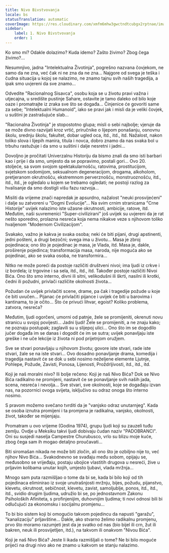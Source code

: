 ```yaml
---
title: Nivo Bivstvovanja
locale: bs
statusTranslation: automatic
coverImage: https://res.cloudinary.com/xmfm6mhw3gwctndtcubgx2rptnae/image/upload/v1740468922/small_cover_tratado_de_psicologia_revolucionaria_a4c0dca4e0.webp
sidebar:
    label: 1. Nivo Bivstvovanja
    order: 1
---
```

Ko smo mi? Odakle dolazimo? Kuda idemo? Zašto živimo? Zbog čega živimo?...

Nesumnjivo, jadna "Intelektualna Životinja", pogrešno nazvana čovjekom, ne samo da ne zna, već čak ni ne zna da ne zna... Najgore od svega je teška i čudna situacija u kojoj se nalazimo, ne znamo tajnu svih naših tragedija, a ipak smo uvjereni da sve znamo...

Odvedite "Racionalnog Sisavca", osobu koja se u životu pravi važna i utjecajna, u središte pustinje Sahare, ostavite je tamo daleko od bilo koje oaze i promatrajte iz zraka sve što se događa... Činjenice će govoriti same za sebe; "Intelektualni Humanoid", iako se pravi jak i misli da je veliki čovjek, u suštini je zastrašujuće slab...

"Racionalna Životinja" je stopostotno glupa; misli o sebi najbolje; vjeruje da se može divno razvijati kroz vrtić, priručnike o lijepom ponašanju, osnovnu školu, srednju školu, fakultet, dobar ugled oca, itd., itd., itd. Nažalost, nakon toliko slova i lijepih manira, titula i novca, dobro znamo da nas svaka bol u trbuhu rastužuje i da smo u suštini i dalje nesretni i jadni...

Dovoljno je pročitati Univerzalnu Historiju da bismo znali da smo isti barbari kao i prije i da smo, umjesto da se popravimo, postali gori... Ovo 20. stoljeće, sa svom svojom spektakularnošću, ratovima, prostitucijom, svjetskom sodomijom, seksualnom degeneracijom, drogama, alkoholom, pretjeranom okrutnošću, ekstremnom perverznošću, monstruoznošću, itd., itd., itd., je ogledalo u kojem se trebamo ogledati; ne postoji razlog za hvalisanje da smo dostigli višu fazu razvoja...

Misliti da vrijeme znači napredak je apsurdno, nažalost "neuki prosvijećeni" i dalje su zatvoreni u "Dogmi Evolucije"... Na svim crnim stranicama "Crne Historije" uvijek nalazimo iste užasne okrutnosti, ambicije, ratove, itd. Međutim, naši suvremenici "Super-civilizirani" još uvijek su uvjereni da je rat nešto sporedno, prolazna nesreća koja nema nikakve veze s njihovom toliko hvaljenom "Modernom Civilizacijom".

Svakako, važno je kakva je svaka osoba; neki će biti pijani, drugi apstinenti, jedni pošteni, a drugi bezočni; svega ima u životu... Masa je zbroj pojedinaca; ono što je pojedinac je masa, je Vlada, itd. Masa je, dakle, proširenje pojedinca; transformacija masa, naroda, nije moguća ako se pojedinac, ako se svaka osoba, ne transformira...

Nitko ne može poreći da postoje različiti društveni nivoi; ima ljudi iz crkve i iz bordela; iz trgovine i sa sela, itd., itd., itd. Također postoje različiti Nivoi Bića. Ono što smo interno, divni ili sitni, velikodušni ili škrti, nasilni ili krotki, čedni ili požudni, privlači različite okolnosti života...

Požudan će uvijek privlačiti scene, drame, pa čak i tragedije požude u koje će biti uvučen... Pijanac će privlačiti pijance i uvijek će biti u barovima i kantinama, to je očito... Što će privući lihvar, egoist? Koliko problema, zatvora, nesreća?

Međutim, ljudi ogorčeni, umorni od patnje, žele se promijeniti, okrenuti novu stranicu u svojoj povijesti... Jadni ljudi! Žele se promijeniti, a ne znaju kako; ne poznaju postupak; zaglavili su u slijepoj ulici... Ono što im se dogodilo jučer događa im se danas i dogodit će im se sutra; uvijek ponavljaju iste greške i ne uče lekcije iz života ni pod prijetnjom oružjem.

Sve se stvari ponavljaju u njihovom životu; govore iste stvari, rade iste stvari, žale se na iste stvari... Ovo dosadno ponavljanje drama, komedija i tragedija nastavit će se dok u sebi nosimo neželjene elemente Ljutnje, Pohlepe, Požude, Zavisti, Ponosa, Lijenosti, Proždrljivosti, itd., itd., itd.

Koji je naš moralni nivo? Ili bolje rečeno: Koji je naš Nivo Bića? Dok se Nivo Bića radikalno ne promijeni, nastavit će se ponavljanje svih naših jada, scena, nesreća i nevolja... Sve stvari, sve okolnosti, koje se događaju izvan nas, na pozornici ovoga svijeta, isključivo su odraz onoga što interno nosimo.

S pravom možemo svečano tvrditi da je "vanjsko odraz unutarnjeg". Kada se osoba iznutra promijeni i ta promjena je radikalna, vanjsko, okolnosti, život, također se mijenjaju.

Promatram u ovo vrijeme (Godina 1974), grupu ljudi koji su zauzeli tuđu zemlju. Ovdje u Meksiku takvi ljudi dobivaju čudan naziv "PADOBRANCI". Oni su susjedi naselja Campestre Churubusco, vrlo su blizu moje kuće, zbog čega sam ih mogao detaljno proučavati...

Biti siromašan nikada ne može biti zločin, ali ono što je ozbiljno nije to, već njihov Nivo Bića... Svakodnevno se svađaju među sobom, opijaju se, međusobno se vrijeđaju, postaju ubojice vlastitih drugova u nesreći, žive u prljavim kolibama unutar kojih, umjesto ljubavi, vlada mržnja...

Mnogo sam puta razmišljao o tome da bi se, kada bi bilo koji od tih pojedinaca eliminirao iz svoje unutrašnjosti mržnju, bijes, požudu, pijanstvo, klevetu, okrutnost, sebičnost, klevetu, zavist, samoljublje, ponos, itd., itd., itd., svidio drugim ljudima, udružio bi se, po jednostavnom Zakonu Psiholoških Afiniteta, s profinjenijim, duhovnijim ljudima; ti novi odnosi bili bi odlučujući za ekonomsku i socijalnu promjenu...

To bi bio sistem koji bi omogućio takvom pojedincu da napusti "garažu", "kanalizaciju" prljavštine... Dakle, ako stvarno želimo radikalnu promjenu, prvo što moramo razumjeti jest da je svatko od nas (bio bijel ili crn, žut ili bakren, neuk ili prosvijetljen, itd.), na takvom ili onakvom "Nivou Bića".

Koji je naš Nivo Bića? Jeste li ikada razmišljali o tome? Ne bi bilo moguće prijeći na drugi nivo ako ne znamo u kakvom se stanju nalazimo.

